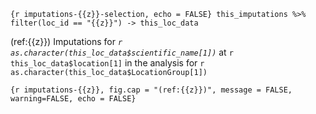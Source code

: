 ```{r imputations-{{z}}-selection, echo = FALSE}
this_imputations %>%
  filter(loc_id == "{{z}}") -> this_loc_data
```

(ref:{{z}}) Imputations for _`r as.character(this_loc_data$scientific_name[1])`_ at `r this_loc_data$location[1]` in the analysis for `r as.character(this_loc_data$LocationGroup[1])`

```{r imputations-{{z}}, fig.cap = "(ref:{{z}})", message = FALSE, warning=FALSE, echo = FALSE}
```

